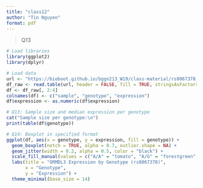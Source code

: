 ```yaml
---
title: "class12"
author: "Tin Nguyen"
format: pdf
---
```


>Q13

```r
# Load libraries
library(ggplot2)
library(dplyr)

# Load data
url <- "https://bioboot.github.io/bggn213_W19/class-material/rs8067378_ENSG00000172057.6.txt"
df_raw <- read.table(url, header = FALSE, fill = TRUE, stringsAsFactors = FALSE)
df <- df_raw[, 2:4]
colnames(df) <- c("sample", "genotype", "expression")
df$expression <- as.numeric(df$expression)

# Q13: Sample size and median expression per genotype
cat("Sample size per genotype:\n")
print(table(df$genotype))
```


```r

# Q14: Boxplot in specified format
ggplot(df, aes(x = genotype, y = expression, fill = genotype)) +
  geom_boxplot(notch = TRUE, alpha = 0.7, outlier.shape = NA) +
  geom_jitter(width = 0.2, alpha = 0.5, color = "black") +
  scale_fill_manual(values = c("A/A" = "tomato", "A/G" = "forestgreen", "G/G" = "steelblue")) +
  labs(title = "ORMDL3 Expression by Genotype (rs8067378)",
       x = "Genotype",
       y = "Expression") +
  theme_minimal(base_size = 14)

```

